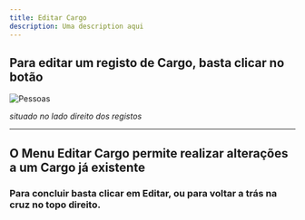 ```yaml
---
title: Editar Cargo
description: Uma description aqui
---
```


## Para editar um registo de Cargo, basta clicar no botão

![Pessoas](./images/editar.png "Pessoas")

_situado no lado direito dos registos_

---

## O Menu Editar Cargo permite realizar alterações a um Cargo já existente

### Para concluir basta clicar em **Editar**, ou para voltar a trás na cruz no topo direito.
